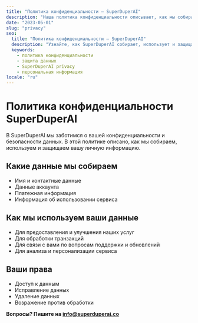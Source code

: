 ```yaml
---
title: "Политика конфиденциальности — SuperDuperAI"
description: "Наша политика конфиденциальности описывает, как мы собираем, используем и защищаем вашу личную информацию."
date: "2023-05-01"
slug: "privacy"
seo:
  title: "Политика конфиденциальности — SuperDuperAI"
  description: "Узнайте, как SuperDuperAI собирает, использует и защищает вашу личную информацию."
  keywords:
    - политика конфиденциальности
    - защита данных
    - SuperDuperAI privacy
    - персональная информация
locale: "ru"
---
```


# Политика конфиденциальности SuperDuperAI

В SuperDuperAI мы заботимся о вашей конфиденциальности и безопасности данных. В этой политике описано, как мы собираем, используем и защищаем вашу личную информацию.

## Какие данные мы собираем

- Имя и контактные данные
- Данные аккаунта
- Платежная информация
- Информация об использовании сервиса

## Как мы используем ваши данные

- Для предоставления и улучшения наших услуг
- Для обработки транзакций
- Для связи с вами по вопросам поддержки и обновлений
- Для анализа и персонализации сервиса

## Ваши права

- Доступ к данным
- Исправление данных
- Удаление данных
- Возражение против обработки

**Вопросы? Пишите на info@superduperai.co**
